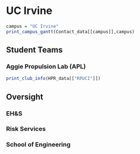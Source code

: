 # UC Irvine

```r
campus = "UC Irvine"
print_campus_gantt(Contact_data[[campus]],campus)

```

## Student Teams

### Aggie Propulsion Lab (APL)

```r

print_club_info(HPR_data[["RPUCI"]])


```


## Oversight

### EH\&S

### Risk Services

### School of Engineering